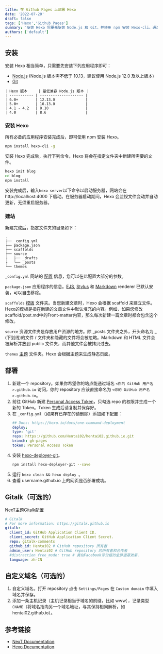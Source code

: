 ```yaml
---
title: 在 Github Pages 上部署 Hexo
date: '2022-07-20'
draft: false
tags: ['Hexo','Github Pages']
summary: '安装 Hexo 需要先安装 Node.js 和 Git，并使用 npm 安装 Hexo-cli。通过 hexo init 命令初始化博客目录并使用 hexo server 启动本地服务器。在部署过程中，需在 GitHub 创建个人访问令牌并配置 _config.yml 文件，之后安装 hexo-deployer-git 插件，使用 hexo clean && hexo deploy 命令部署到 GitHub Pages。通过 Gitalk 实现评论功能，还可以设置自定义域名来访问博客。'
authors: ['default']
---
```



## 安装
安装 Hexo 相当简单，只需要先安装下列应用程序即可：
- [Node.js](https://nodejs.org/en/download/releases/) (Node.js 版本需不低于 10.13，建议使用 Node.js 12.0 及以上版本)
- [Git](http://git-scm.com/)

```
| Hexo 版本	  | 最低兼容 Node.js 版本 |
| ----------- | -------------------- |
| 6.0+        | 12.13.0              |
| 5.0+        | 10.13.0              |
| 4.1 - 4.2   | 8.10                 |
| 4.0         | 8.6                  |
```

### 安装 Hexo
所有必备的应用程序安装完成后，即可使用 npm 安装 Hexo。
```sh
npm install hexo-cli -g
```

安装 Hexo 完成后，执行下列命令，Hexo 将会在指定文件夹中新建所需要的文件。
```sh
hexo init blog
cd blog
npm install
```
安装完成后，输入`hexo server`以下命令以启动服务器，网站会在 http://localhost:4000 下启动。在服务器启动期间，Hexo 会监视文件变动并自动更新，无须重启服务器。

### 建站
新建完成后，指定文件夹的目录如下：
```
.
├── _config.yml
├── package.json
├── scaffolds
├── source
├   ├── _drafts
├   └── _posts
└── themes
```
`_config.yml`
网站的 [配置](https://hexo.io/zh-cn/docs/configuration) 信息，您可以在此配置大部分的参数。

`package.json`
应用程序的信息。[EJS](https://ejs.co/), [Stylus](http://learnboost.github.io/stylus/) 和 [Markdown](http://daringfireball.net/projects/markdown/) renderer 已默认安装，可以自由移除。

`scaffolds`
[模版](https://hexo.io/zh-cn/docs/writing) 文件夹。当您新建文章时，Hexo 会根据 scaffold 来建立文件。
Hexo的模板是指在新建的文章文件中默认填充的内容。例如，如果您修改scaffold/post.md中的Front-matter内容，那么每次新建一篇文章时都会包含这个修改。

`source`
资源文件夹是存放用户资源的地方。除 _posts 文件夹之外，开头命名为 _ (下划线)的文件 / 文件夹和隐藏的文件将会被忽略。Markdown 和 HTML 文件会被解析并放到 public 文件夹，而其他文件会被拷贝过去。

`themes`
[主题](https://hexo.io/zh-cn/docs/themes) 文件夹。Hexo 会根据主题来生成静态页面。

## 部署

1. 新建一个 repository。如果你希望你的站点能通过域名 `<你的 GitHub 用户名>.github.io` 访问，你的 repository 应该直接命名为 `<你的 GitHub 用户名>.github.io`。
2. 前往 GitHub 新建 [Personal Access Token](https://github.com/settings/tokens)，只勾选 repo 的权限并生成一个新的 Token。Token 生成后请复制并保存好。
3. 在 `_config.yml`（如果有已存在的请删除）添加如下配置：
   ```yml
   ## Docs: https://hexo.io/docs/one-command-deployment
   deploy:
   type: 'git'
   repo: https://github.com/Hentai02/hentai02.github.io.git
   branch: gh-pages
   token: Personal Access Token
    ```
4. 安装 [hexo-deployer-git](https://github.com/hexojs/hexo-deployer-git)。
   ```sh
   npm install hexo-deployer-git --save
   ```
5. 运行 `hexo clean && hexo deploy `。
6. 查看 username.github.io 上的网页是否部署成功。

## Gitalk（可选的）
NexT主题Gitalk配置
```yml
# Gitalk
# For more information: https://gitalk.github.io
gitalk:
  client_id: GitHub Application Client ID.
  client_secret: GitHub Application Client Secret.
  repo: gitalk-comments
  github_id: Hentai02 # GitHub repository 所有者
  admin_user: Hentai02 # GitHub repository 的所有者和合作者
  #distraction_free_mode: true # 类似Facebook评论框的全屏遮罩效果.
  language: zh-CN
```

## 自定义域名（可选的）
1. 自定义域名。打开 repository 点击 `Settings/Pages` 在 `Custom domain` 中填入域名并保存。
2. 添加一条主机记录（主机记录相当于域名的前缀，比如 www），记录类型 `CNAME`（将域名指向另一个域名地址，与其保持相同解析，如 hentai02.github.io）。

## 参考链接
- [NexT Documentation](https://theme-next.js.org/docs/)
- [Hexo Documentation](https://hexo.io/docs/)

